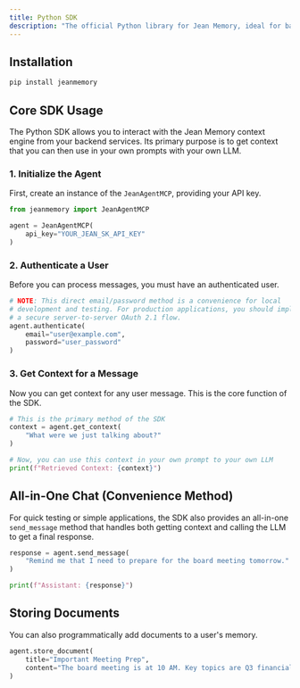 ```yaml
---
title: Python SDK
description: "The official Python library for Jean Memory, ideal for backend services and programmatic access to the context engine."
---
```


## Installation

```bash
pip install jeanmemory
```

## Core SDK Usage

The Python SDK allows you to interact with the Jean Memory context engine from your backend services. Its primary purpose is to get context that you can then use in your own prompts with your own LLM.

### 1. Initialize the Agent

First, create an instance of the `JeanAgentMCP`, providing your API key.

```python
from jeanmemory import JeanAgentMCP

agent = JeanAgentMCP(
    api_key="YOUR_JEAN_SK_API_KEY"
)
```

### 2. Authenticate a User

Before you can process messages, you must have an authenticated user. 

```python
# NOTE: This direct email/password method is a convenience for local 
# development and testing. For production applications, you should implement 
# a secure server-to-server OAuth 2.1 flow.
agent.authenticate(
    email="user@example.com", 
    password="user_password"
)
```

### 3. Get Context for a Message

Now you can get context for any user message. This is the core function of the SDK.

```python
# This is the primary method of the SDK
context = agent.get_context(
    "What were we just talking about?"
)

# Now, you can use this context in your own prompt to your own LLM
print(f"Retrieved Context: {context}")
```

## All-in-One Chat (Convenience Method)

For quick testing or simple applications, the SDK also provides an all-in-one `send_message` method that handles both getting context and calling the LLM to get a final response.

```python
response = agent.send_message(
    "Remind me that I need to prepare for the board meeting tomorrow."
)

print(f"Assistant: {response}")
```

## Storing Documents

You can also programmatically add documents to a user's memory.

```python
agent.store_document(
    title="Important Meeting Prep",
    content="The board meeting is at 10 AM. Key topics are Q3 financials and the Project Alpha launch."
)
```